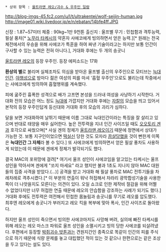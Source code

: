 * 상위 항목 : [[울트라맨 레오/괴수 & 우주인 일람]]

http://blog-imgs-45.fc2.com/u/l/t/ultrakentei/wolf-seijin-human.jpg
http://image01.wiki.livedoor.jp/e/n/ebatan/14bfe4ff.JPG

신장 : 1.87~57미터
체중 : 90kg~1만 9천톤
출신지 : 울프별
무기 : 민첩함과 격투능력, 필살 풍차[* [[노무라 타케시]]의 약혼자 사에코에게 빙의하면서 얻은 능력.][* 원래는 전국체전에서의 우승을 위해 사에코가 특훈을 하여 짜낸 기술이라고는 하지만 보통 인간이 구사할 수 있는 능력은 전혀 아니다.], 거대화 후에는 두 개의 송곳니

[[울트라맨 레오]]의 등장 우주인. 등장 에피소드는 17화

'''환상의 별'''로 불리며 실체조차도 의심을 받아온 울프별 출신의 우주인으로 모티브는 [[늑대인간]]. [[야행성]]으로 밤마다 젊은 여성의 피를 마셔 '흡혈 우주인'으로도 불리는데 작중에서는 사에코에게 빙의하여 흡혈행위를 계속했다. 

피에 굶주린 흉폭한 성격으로 배가 고프면 본성을 드러내 여성을 사냥하기 시작한다. 거대화 전의 모습은 어느 정도 [[늑대]]에 가깝지만 거대화 후에는 [[자칼]]의 모습을 띄고 있어서 본작의 등장 우주인답게 등신대와 거대화 후의 모습의 괴리가 심하다.

달을 보면 거대화하여 날뛰기 때문에 이름 그대로 늑대인간이라는 특징을 잘 살리고 있으며 반대로 태양을 매우 싫어한다. 높은 전투력을 지녀 인간 사이즈일 때도 [[오오토리 겐]]과 호각으로 싸웠으며[* 사실 겐의 정체가 [[울트라맨 레오]]이기 때문에 정면에서 상대가 가능한 것. 보통 지구인이었으면 [[떡실신]] 당한 것도 모자라 [[끔살]]당했을 것이 뻔한게 이쪽은 '''늑대인간 그 자체'''라 볼 수 있다.] 또 사에코에게 빙의하면서 얻은 필살 풍차도 사용하게 되었는데 이 때문에 겐에게 정체가 발각되기도 했다.

결국 MAC의 포위망에 걸려[* 여기서 울프 성인이 사에코임을 알고있는 타케시는 울프 성인을 막아서며 겐에게 "쏘지 마세요" 라고 했지만 불과 1초도 지나지 않아 MAC 대원들의 집중 사격을 받았다.(...)] 공격을 받고 거대화 해 필살 풍차로 MAC 전투기들을 차례차례로 격추시켰다.[* 이 부분의 연출이 워낙 허접해서 차라리 광학합성기술을 사용한 쪽이 더 나앗을지도 모른다는 의견이 있다. 오일 쇼크로 인한 제작비 절감을 위해 어쩔 수 없었다지만 너무 허접한 연출 때문에 레오의 안습함을 강조하는 사례가 되기도 했다.] 거대화 후에도 전투력은 여전해서 민첩한 몸놀림과 송곳니를 무기로 레오를 압도했다. 최후엔 레오에게 송곳니가 부러지고 레오 킥을 복부에 맞아 폭사, 인간 사이즈로 돌아왔다.

하지만 울프 성인이 죽으면서 빙의한 사에코마저도 사망해 버려, 실의에 빠진 타케시를 위해 레오는 레오 마스크 파워로 울프 성인을 소멸시키고 빙의 당한 사에코를 되살려냈다. 후편에서 등장할 [[박쥐괴수 밧톤]]과는 견원지간인 종족으로 똑같이 인간의 피를 주식으로 하기 때문에 식량 문제를 놓고 대립했던 적이 있는 것 같으나 한편으로는 같은 조상을 두고 있다는 설도 있다.
